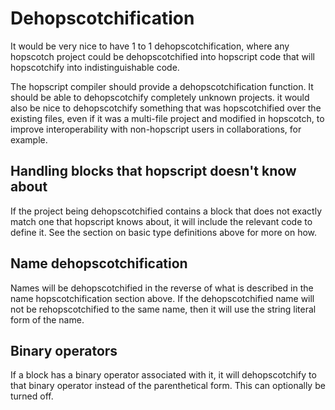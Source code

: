 # Dehopscotchification

It would be very nice to have 1 to 1 dehopscotchification, where any hopscotch project could be dehopscotchified into hopscript code that will hopscotchify into indistinguishable code.

The hopscript compiler should provide a dehopscotchification function. It should be able to dehopscotchify completely unknown projects. it would also be nice to dehopscotchify something that was hopscotchified over the existing files, even if it was a multi-file project and modified in hopscotch, to improve interoperability with non-hopscript users in collaborations, for example.

## Handling blocks that hopscript doesn't know about

If the project being dehopscotchified contains a block that does not exactly match one that hopscript knows about, it will include the relevant code to define it. See the section on basic type definitions above for more on how.

## Name dehopscotchification

Names will be dehopscotchified in the reverse of what is described in the name hopscotchification section above. If the dehopscotchified name will not be rehopscotchified to the same name, then it will use the string literal form of the name.

## Binary operators

If a block has a binary operator associated with it, it will dehopscotchify to that binary operator instead of the parenthetical form. This can optionally be turned off.

